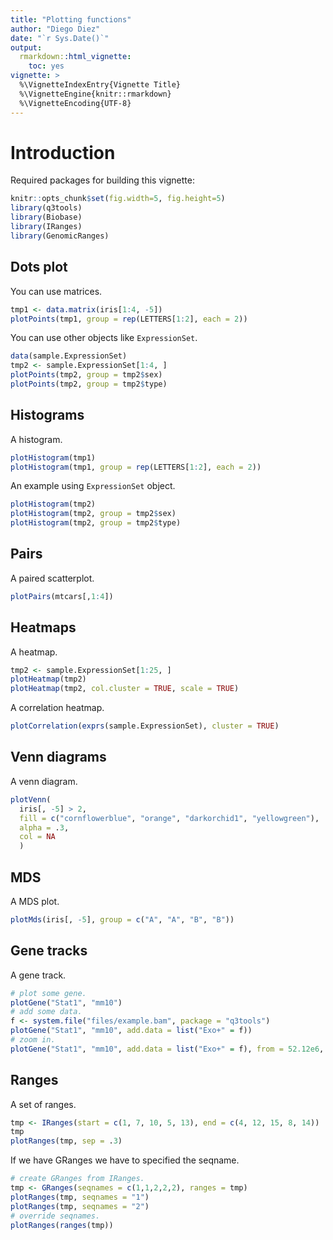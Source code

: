 ```yaml
---
title: "Plotting functions"
author: "Diego Diez"
date: "`r Sys.Date()`"
output: 
  rmarkdown::html_vignette:
    toc: yes
vignette: >
  %\VignetteIndexEntry{Vignette Title}
  %\VignetteEngine{knitr::rmarkdown}
  %\VignetteEncoding{UTF-8}
---
```


# Introduction

Required packages for building this vignette:

```r
knitr::opts_chunk$set(fig.width=5, fig.height=5)
library(q3tools)
library(Biobase)
library(IRanges)
library(GenomicRanges)
```

## Dots plot

You can use matrices.

```r
tmp1 <- data.matrix(iris[1:4, -5])
plotPoints(tmp1, group = rep(LETTERS[1:2], each = 2))
```

You can use other objects like `ExpressionSet`.

```r
data(sample.ExpressionSet)
tmp2 <- sample.ExpressionSet[1:4, ]
plotPoints(tmp2, group = tmp2$sex)
plotPoints(tmp2, group = tmp2$type)
```

## Histograms

A histogram.

```r
plotHistogram(tmp1)
plotHistogram(tmp1, group = rep(LETTERS[1:2], each = 2))
```

An example using `ExpressionSet` object.

```r
plotHistogram(tmp2)
plotHistogram(tmp2, group = tmp2$sex)
plotHistogram(tmp2, group = tmp2$type)
```

## Pairs

A paired scatterplot.
```r
plotPairs(mtcars[,1:4])
```


## Heatmaps

A heatmap.

```r
tmp2 <- sample.ExpressionSet[1:25, ]
plotHeatmap(tmp2)
plotHeatmap(tmp2, col.cluster = TRUE, scale = TRUE)
```

A correlation heatmap.

```r
plotCorrelation(exprs(sample.ExpressionSet), cluster = TRUE)
```

## Venn diagrams

A venn diagram.

```r
plotVenn(
  iris[, -5] > 2,
  fill = c("cornflowerblue", "orange", "darkorchid1", "yellowgreen"),
  alpha = .3,
  col = NA
  )
```

## MDS

A MDS plot.

```r
plotMds(iris[, -5], group = c("A", "A", "B", "B"))
```


## Gene tracks

A gene track.

```r
# plot some gene.
plotGene("Stat1", "mm10")
# add some data.
f <- system.file("files/example.bam", package = "q3tools")
plotGene("Stat1", "mm10", add.data = list("Exo+" = f))
# zoom in.
plotGene("Stat1", "mm10", add.data = list("Exo+" = f), from = 52.12e6, to = 52.14e6)
```


## Ranges

A set of ranges.

```r
tmp <- IRanges(start = c(1, 7, 10, 5, 13), end = c(4, 12, 15, 8, 14))
tmp
plotRanges(tmp, sep = .3)
```

If we have GRanges we have to specified the seqname.

```r
# create GRanges from IRanges.
tmp <- GRanges(seqnames = c(1,1,2,2,2), ranges = tmp)
plotRanges(tmp, seqnames = "1")
plotRanges(tmp, seqnames = "2")
# override seqnames.
plotRanges(ranges(tmp))
```


